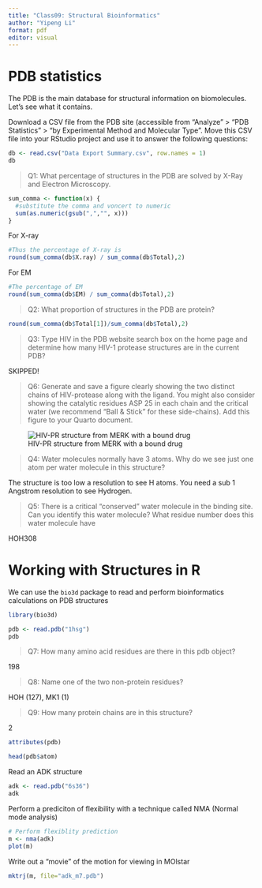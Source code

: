```yaml
---
title: "Class09: Structural Bioinformatics"
author: "Yipeng Li"
format: pdf
editor: visual
---
```


# PDB statistics

The PDB is the main database for structural information on biomolecules. 
Let's see what it contains.

Download a CSV file from the PDB site (accessible from “Analyze” > “PDB Statistics” > “by Experimental Method and Molecular Type”. Move this CSV file into your RStudio project and use it to answer the following questions:

```r
db <- read.csv("Data Export Summary.csv", row.names = 1)
db
```

>Q1: What percentage of structures in the PDB are solved by X-Ray and Electron Microscopy.

```r
sum_comma <- function(x) {
  #substitute the comma and voncert to numeric
  sum(as.numeric(gsub(",","", x)))
}
```

For X-ray
```r
#Thus the percentage of X-ray is
round(sum_comma(db$X.ray) / sum_comma(db$Total),2)
```

For EM
```r
#The percentage of EM
round(sum_comma(db$EM) / sum_comma(db$Total),2)
```

>Q2: What proportion of structures in the PDB are protein?

```r
round(sum_comma(db$Total[1])/sum_comma(db$Total),2)
```

>Q3: Type HIV in the PDB website search box on the home page and determine how many HIV-1 protease structures are in the current PDB?

SKIPPED!

>Q6: Generate and save a figure clearly showing the two distinct chains of HIV-protease along with the ligand. You might also consider showing the catalytic residues ASP 25 in each chain and the critical water (we recommend “Ball & Stick” for these side-chains). Add this figure to your Quarto document.

![HIV-PR structure from MERK with a bound drug](1HSG.png)

>Q4: Water molecules normally have 3 atoms. Why do we see just one atom per water molecule in this structure?

The structure is too low a resolution to see H atoms. You need a sub 1 Angstrom resolution to see Hydrogen.

>Q5: There is a critical “conserved” water molecule in the binding site. Can you identify this water molecule? What residue number does this water molecule have

HOH308

# Working with Structures in R

We can use the `bio3d` package to read and perform bioinformatics calculations on PDB structures

```r
library(bio3d)

pdb <- read.pdb("1hsg")
pdb
```

>Q7: How many amino acid residues are there in this pdb object? 

198

>Q8: Name one of the two non-protein residues? 

HOH (127), MK1 (1)

>Q9: How many protein chains are in this structure? 

2

```r
attributes(pdb)
```

```r
head(pdb$atom)
```

Read an ADK structure

```r
adk <- read.pdb("6s36")
adk
```

Perform a prediciton of flexibility with a technique called NMA (Normal mode analysis)

```r
# Perform flexiblity prediction
m <- nma(adk)
plot(m)
```

Write out a "movie" of the motion for viewing in MOlstar

```r
mktrj(m, file="adk_m7.pdb")
```



